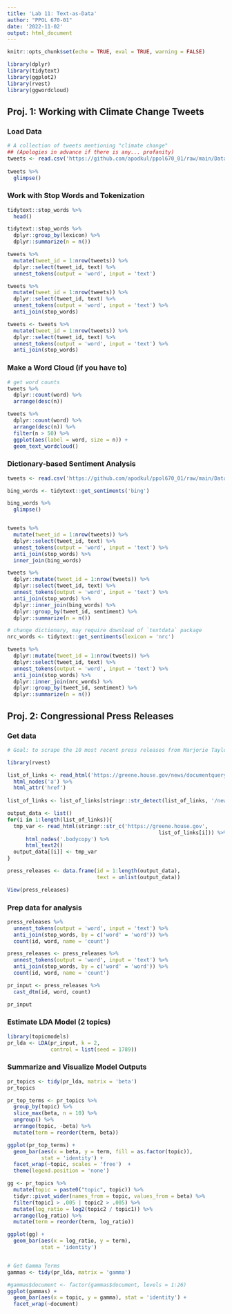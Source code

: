 ```yaml
---
title: 'Lab 11: Text-as-Data'
author: "PPOL 670-01"
date: '2022-11-02'
output: html_document
---
```


```r
knitr::opts_chunk$set(echo = TRUE, eval = TRUE, warning = FALSE)

library(dplyr)
library(tidytext)
library(ggplot2)
library(rvest)
library(ggwordcloud)
```

## Proj. 1: Working with Climate Change Tweets
### Load Data
```r
# A collection of tweets mentioning "climate change"
## (Apologies in advance if there is any... profanity)
tweets <- read.csv('https://github.com/apodkul/ppol670_01/raw/main/Data/Climate_tweets.csv')
  
tweets %>% 
  glimpse()
```


### Work with Stop Words and Tokenization
```r
tidytext::stop_words %>% 
  head()

tidytext::stop_words %>% 
  dplyr::group_by(lexicon) %>%
  dplyr::summarize(n = n())

tweets %>% 
  mutate(tweet_id = 1:nrow(tweets)) %>%
  dplyr::select(tweet_id, text) %>%
  unnest_tokens(output = 'word', input = 'text')

tweets %>% 
  mutate(tweet_id = 1:nrow(tweets)) %>%
  dplyr::select(tweet_id, text) %>%
  unnest_tokens(output = 'word', input = 'text') %>%
  anti_join(stop_words)

tweets <- tweets %>% 
  mutate(tweet_id = 1:nrow(tweets)) %>%
  dplyr::select(tweet_id, text) %>%
  unnest_tokens(output = 'word', input = 'text') %>%
  anti_join(stop_words) 

```

### Make a Word Cloud (if you have to)
```r
# get word counts 
tweets %>% 
  dplyr::count(word) %>%
  arrange(desc(n))

tweets %>% 
  dplyr::count(word) %>%
  arrange(desc(n)) %>%
  filter(n > 50) %>%
  ggplot(aes(label = word, size = n)) + 
  geom_text_wordcloud()

```


### Dictionary-based Sentiment Analysis
```r
tweets <- read.csv('https://github.com/apodkul/ppol670_01/raw/main/Data/Climate_tweets.csv')

bing_words <- tidytext::get_sentiments('bing')

bing_words %>% 
  glimpse()


tweets %>% 
  mutate(tweet_id = 1:nrow(tweets)) %>%
  dplyr::select(tweet_id, text) %>%
  unnest_tokens(output = 'word', input = 'text') %>%
  anti_join(stop_words) %>%
  inner_join(bing_words)

tweets %>% 
  dplyr::mutate(tweet_id = 1:nrow(tweets)) %>%
  dplyr::select(tweet_id, text) %>%
  unnest_tokens(output = 'word', input = 'text') %>%
  anti_join(stop_words) %>%
  dplyr::inner_join(bing_words) %>% 
  dplyr::group_by(tweet_id, sentiment) %>%
  dplyr::summarize(n = n())

# change dictionary, may require download of `textdata` package
nrc_words <- tidytext::get_sentiments(lexicon = 'nrc')

tweets %>% 
  dplyr::mutate(tweet_id = 1:nrow(tweets)) %>%
  dplyr::select(tweet_id, text) %>%
  unnest_tokens(output = 'word', input = 'text') %>%
  anti_join(stop_words) %>%
  dplyr::inner_join(nrc_words) %>% 
  dplyr::group_by(tweet_id, sentiment) %>%
  dplyr::summarize(n = n())

```



## Proj. 2: Congressional Press Releases

### Get data
```r
# Goal: to scrape the 10 most recent press releases from Marjorie Taylor Greene's congressional website

library(rvest)

list_of_links <- read_html('https://greene.house.gov/news/documentquery.aspx?DocumentTypeID=27') %>%
  html_nodes('a') %>%
  html_attr('href')
  
list_of_links <- list_of_links[stringr::str_detect(list_of_links, '/news/documentsingle')] %>% unique()

output_data <- list()
for(i in 1:length(list_of_links)){
  tmp_var <- read_html(stringr::str_c('https://greene.house.gov', 
                                                 list_of_links[i])) %>%
      html_nodes('.bodycopy') %>%
      html_text2()
  output_data[[i]] <- tmp_var
}

press_releases <- data.frame(id = 1:length(output_data), 
                             text = unlist(output_data))

View(press_releases)

```


### Prep data for analysis 
```r
press_releases %>% 
  unnest_tokens(output = 'word', input = 'text') %>% 
  anti_join(stop_words, by = c('word' = 'word')) %>%
  count(id, word, name = 'count') 

press_releases <- press_releases %>% 
  unnest_tokens(output = 'word', input = 'text') %>% 
  anti_join(stop_words, by = c('word' = 'word')) %>%
  count(id, word, name = 'count') 

pr_input <- press_releases %>%
  cast_dtm(id, word, count)

pr_input
```


### Estimate LDA Model (2 topics)
```r
library(topicmodels)
pr_lda <- LDA(pr_input, k = 2, 
              control = list(seed = 1789))

```


### Summarize and Visualize Model Outputs 
```r
pr_topics <- tidy(pr_lda, matrix = 'beta')
pr_topics

pr_top_terms <- pr_topics %>% 
  group_by(topic) %>%
  slice_max(beta, n = 10) %>%
  ungroup() %>%
  arrange(topic, -beta) %>%
  mutate(term = reorder(term, beta))

ggplot(pr_top_terms) + 
  geom_bar(aes(x = beta, y = term, fill = as.factor(topic)), 
           stat = 'identity') + 
  facet_wrap(~topic, scales = 'free')  + 
  theme(legend.position = 'none')

gg <- pr_topics %>%
  mutate(topic = paste0("topic", topic)) %>%
  tidyr::pivot_wider(names_from = topic, values_from = beta) %>% 
  filter(topic1 > .005 | topic2 > .005) %>%
  mutate(log_ratio = log2(topic2 / topic1)) %>%
  arrange(log_ratio) %>%
  mutate(term = reorder(term, log_ratio))

ggplot(gg) + 
  geom_bar(aes(x = log_ratio, y = term), 
           stat = 'identity')


# Get Gamma Terms 
gammas <- tidy(pr_lda, matrix = 'gamma')

#gammas$document <- factor(gammas$document, levels = 1:26)
ggplot(gammas) + 
  geom_bar(aes(x = topic, y = gamma), stat = 'identity') + 
  facet_wrap(~document)

```
